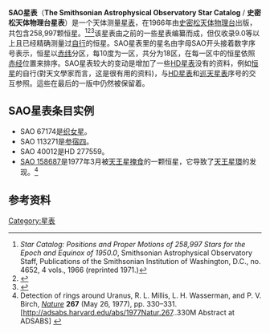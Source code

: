 '''SAO星表'''（'''The Smithsonian Astrophysical Observatory Star Catalog''' / '''史密松天体物理台星表'''）是一个天体测量[[星表|星表]]，在1966年由[[史密松天体物理台|史密松天体物理台]]出版，共包含258,997颗恒星。<ref>''Star Catalog: Positions and Proper Motions of 258,997 Stars for the Epoch and Equinox of 1950.0'', Smithsonian Astrophysical Observatory Staff, Publications of the Smithsonian Institution of Washington, D.C., no. 4652, 4 vols., 1966 (reprinted 1971.)</ref><sup></sup><ref>{{Cite web |url=http://tdc-www.harvard.edu/catalogs/sao.html |title=Webpage on the SAO star catalog |accessdate=2010-03-15 |archive-date=2017-07-15 |archive-url=https://web.archive.org/web/20170715215650/http://tdc-www.harvard.edu/catalogs/sao.html |dead-url=no }}</ref><sup></sup><ref>{{Cite web |url=http://www.to.astro.it/astrometry/Astrometry/DIRA2/DIRA2_doc/SAO/SAO.HTML |title=More on the SAO star catalog |access-date=2010-03-15 |archive-url=https://web.archive.org/web/20061205091904/http://www.to.astro.it/astrometry/Astrometry/DIRA2/DIRA2_doc/SAO/SAO.HTML |archive-date=2006-12-05}}</ref>该星表由之前的一些星表编纂而成，但仅收录9.0等以上且已经精确测量过[[自行|自行]]的恒星。SAO星表里的星名由字母SAO开头接着数字序号表示，恒星以[[赤纬|赤纬]]分区，每10度为一区，共分为18区，在每一区中的恒星依照[[赤经|赤经]]位置来排序。SAO星表较大的变动是增加了一些[[HD星表|HD星表]]没有的资料，例如[[恒星|恒星]]的自行(對天文學家而言，这是很有用的资料)，与[[HD星表|HD星表]]和[[巡天星表|巡天星表]]序号的交互参照。這些在最后的一版中仍然被保留着。

==SAO星表条目实例==
* SAO 67174是[[织女星|织女星]]。
* SAO 113271是[[参宿四|参宿四]]。
* SAO 40012是HD 277559。
* [[SAO_158687|SAO 158687]]是1977年3月被[[天王星|天王星]][[掩食|掩食]]的一颗恒星，它导致了[[天王星環|天王星環]]的发现。<ref>Detection of rings around Uranus, R. L. Millis, L. H. Wasserman, and P. V. Birch, ''[[Nature_(journal)|Nature]]'' '''267''' (May 26, 1977), pp. 330–331. [http://adsabs.harvard.edu/abs/1977Natur.267..330M Abstract at ADSABS] {{Wayback|url=http://adsabs.harvard.edu/abs/1977Natur.267..330M |date=20070316062642 }}</ref>

== 参考资料 ==
<references />

[[Category:星表|Category:星表]]